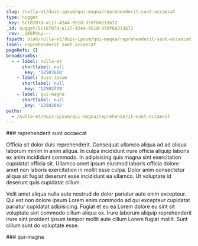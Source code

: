 ```yaml
---
slug: /nulla-et/duis-ipsum/qui-magna/reprehenderit-sunt-occaecat
type: nugget
_key: 5c187070-a117-4244-951d-359f60213672
_id: nugget/5c187070-a117-4244-951d-359f60213672
_rev: _iKEPVny---
fspath: blah/nulla-et/duis-ipsum/qui-magna/reprehenderit-sunt-occaecat.md
label: reprehenderit sunt occaecat
pageRefs: {}
breadcrumbs:
  - - label: nulla-et
      shortlabel: null
      _key: '12503610'
    - label: duis-ipsum
      shortlabel: null
      _key: '12503779'
    - label: qui-magna
      shortlabel: null
      _key: '12503842'
paths:
  - /nulla-et/duis-ipsum/qui-magna/reprehenderit-sunt-occaecat
---
```


<NuggetArea>
<Nugget slug="/nulla-et/duis-ipsum/qui-magna/reprehenderit-sunt-occaecat" type="nugget" _key="5c187070-a117-4244-951d-359f60213672" _id="nugget/5c187070-a117-4244-951d-359f60213672" _rev="_iKEPVny---" fspath="blah/nulla-et/duis-ipsum/qui-magna/reprehenderit-sunt-occaecat.md" label="reprehenderit sunt occaecat" paths="/nulla-et/duis-ipsum/qui-magna/reprehenderit-sunt-occaecat">
<NuggetBody>
### reprehenderit sunt occaecat

Officia sit dolor duis reprehenderit. Consequat ullamco aliqua ad ad aliqua laborum minim in anim aliqua. In culpa incididunt irure officia aliquip laboris ex anim incididunt commodo. In adipisicing quis magna sint exercitation cupidatat officia sit. Ullamco amet ipsum eiusmod laboris officia dolore amet non laboris exercitation in mollit esse culpa. Dolor anim consectetur aliqua sit fugiat deserunt esse incididunt ea ullamco. Ut voluptate id deserunt quis cupidatat cillum.

Velit amet aliqua nulla aute nostrud do dolor pariatur aute enim excepteur. Qui est non dolore ipsum Lorem enim commodo ad qui excepteur cupidatat pariatur cupidatat adipisicing. Fugiat et eu ea Lorem dolore eu sint sit voluptate sint commodo cillum aliqua ex. Irure laborum aliquip reprehenderit irure sint proident ipsum tempor mollit aute cillum Lorem fugiat mollit. Sunt cillum sunt do voluptate esse.

</NuggetBody>
<Breadcrumbs>
<Crumbs>
<Crumb _key="12503610" label="nulla-et" /><Crumb _key="12503779" label="duis-ipsum" /><Crumb _key="12503842" label="qui-magna" />
</Crumbs>
</Breadcrumbs>
</Nugget>

<NuggetsInbound>
</NuggetsInbound>
<NuggetsOutbound>
</NuggetsOutbound>
</NuggetArea>
<PassagesInbound>
<Passage direction="inbound" type="passage" _key="12503842" _id="passage/12503842" _rev="_iKEPVnu---" label="qui-magna" passage="qui-magna" fspath="blah/nulla-et/duis-ipsum/qui-magna" paths="/nulla-et/duis-ipsum/qui-magna" slug="/nulla-et/duis-ipsum/qui-magna">
<NuggetBody>
### qui-magna

</NuggetBody>
<Breadcrumbs>
<Crumbs>
<Crumb _key="12503610" label="nulla-et" /><Crumb _key="12503779" label="duis-ipsum" />
</Crumbs>
</Breadcrumbs>
</Passage>

</PassagesInbound>
<PassagesOutbound>
</PassagesOutbound>